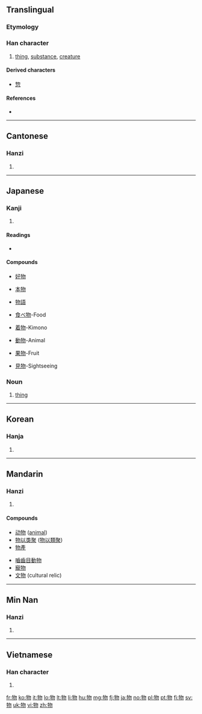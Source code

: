 ==Translingual==
{{stroke order|strokes=8}}

===Etymology===
{{Han compound|牛|alt1=牜|勿|ls=psc|c1=s|c2=p}}

===Han character===
{{Han char|rn=93|rad=牛|as=04|sn=8|four=2752<sub>0</sub>|canj=竹手心竹竹 (HQPHH)|ids=⿰[[牜]][[勿]]}}

# [[thing]], [[substance]], [[creature]]

====Derived characters====
* [[惣]]

====References====
* {{Han ref|kx=0699.090|dkj=19959|dj=1111.090|hdz=31805.030|uh=7269|ud=29289|bh=AAAB|bd=43691}}

----

==Cantonese==

===Hanzi===
{{yue-hanzi|jyut=|y=mat6}}

# {{defn|lang=yue|sort=牛04}}

----

==Japanese==

===Kanji===
{{ja-kanji|grade=3|rs=牛04}}

# {{defn|lang=ja|sort=牛04}}

====Readings====
* {{ja-readings|on=[[ぶつ]] ([[butsu]]), [[もつ]] ([[motsu]])|kun=[[もの]] ([[mono]])}}

====Compounds====
{{top4}}
* [[好物]]

* [[本物]]

* [[物語]]

* [[食べ物]]-Food

* [[着物]]-Kimono

* [[動物]]-Animal

* [[果物]]-Fruit

* [[見物]]-Sightseeing


{{bottom}}

===Noun===
{{ja-noun|k|hira=もの|rom=mono}}

# [[thing]]

----

==Korean==

===Hanja===
{{ko-hanja|hangeul=물|rv=mul|mr=mul|y=mul|eumhun=물건|ehrv=mulgeon|ehmr=mulgŏn|ehy=mwulken}}

# {{defn|lang=ko|sort=牛04}}

----

==Mandarin==

===Hanzi===
{{cmn-hanzi|pin=[[wù]] ([[wu4]])|wg=wu<sup>4</sup>}}

# {{defn|lang=cmn|sort=牛04}}

====Compounds====
{{top2}}
* [[动物]] ([[animal]])
* [[物以类聚]] ([[物以類聚]])
* [[物產]]
{{mid2}}
* [[嚙齒目動物]]
* [[寵物]]
* [[文物]] (cultural relic)
{{bottom}}

----

==Min Nan==

===Hanzi===
{{nan-hanzi|poj=bu̍t (but<sup>8</sup>), mn̍g (mng<sup>8</sup>), mi̍h (mih<sup>8</sup>)}}

# {{defn|lang=nan}}

----

==Vietnamese==

===Han character===
{{vi-hantu|vật|rs=牛04}}

# {{defn|lang=vi|sort=牛04}}

[[fr:物]]
[[ko:物]]
[[it:物]]
[[lo:物]]
[[lt:物]]
[[li:物]]
[[hu:物]]
[[mg:物]]
[[fj:物]]
[[ja:物]]
[[no:物]]
[[pl:物]]
[[pt:物]]
[[fi:物]]
[[sv:物]]
[[uk:物]]
[[vi:物]]
[[zh:物]]